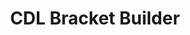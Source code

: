 ---
timelineTitle: Released new project
timelineDate: '2020-08-28'
timelineProject: Paper Crowns
timelineType: Project
role: Designer, front-end developer
title: CDL Bracket Builder
description: Call of Duty approached us to build them a bracket builder application, so fans could make March Madness style picks in the CDL tournaments.
tweet: https://twitter.com/papercrowns/status/1299506166691659777?s=20
image: /images/cdl/cdl-bracket.jpg
---